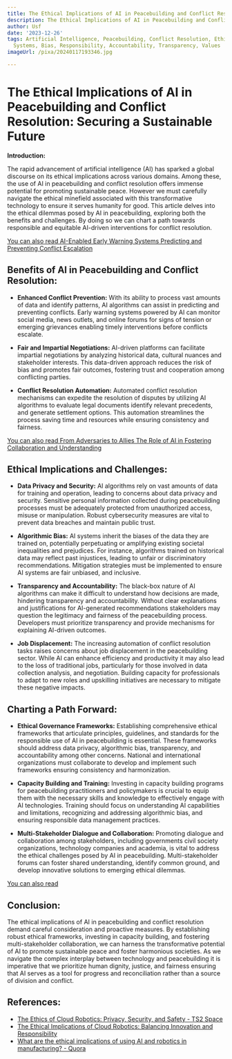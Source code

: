 ```yaml
---
title: The Ethical Implications of AI in Peacebuilding and Conflict Resolution
description: The Ethical Implications of AI in Peacebuilding and Conflict Resolution
author: Usf
date: '2023-12-26'
tags: Artificial Intelligence, Peacebuilding, Conflict Resolution, Ethics, Autonomous
  Systems, Bias, Responsibility, Accountability, Transparency, Values
imageUrl: /pixa/20240117193346.jpg

---
```

# The Ethical Implications of AI in Peacebuilding and Conflict Resolution: Securing a Sustainable Future

**Introduction:**

The rapid advancement of artificial intelligence (AI) has sparked a global discourse on its ethical implications across  various domains. Among these, the use of AI in peacebuilding and conflict resolution offers immense potential for promoting sustainable peace. However we must carefully navigate the ethical minefield associated with this transformative technology to ensure it serves humanity for good. This article delves into the ethical dilemmas posed  by AI in peacebuilding, exploring both the benefits and challenges. By doing so we  can  chart a path towards responsible and  equitable AI-driven interventions for conflict resolution.

[You can also read AI-Enabled Early Warning Systems Predicting and Preventing Conflict Escalation](AI-Enabled%20Early%20Warning%20Systems%20Predicting%20and%20Preventing%20Conflict%20Escalation)


## Benefits of AI in Peacebuilding and  Conflict Resolution:

- **Enhanced Conflict Prevention:**
With its ability to process vast amounts of data and  identify patterns, AI algorithms  can assist in predicting and preventing conflicts. Early  warning systems powered by AI can monitor  social media, news outlets, and online forums for signs of tension or emerging grievances enabling timely interventions before conflicts escalate.

- **Fair and Impartial Negotiations:**
AI-driven platforms  can facilitate impartial negotiations by analyzing historical data, cultural nuances and stakeholder interests. This data-driven approach reduces the  risk of bias and promotes  fair outcomes, fostering trust and cooperation among conflicting  parties.

- **Conflict Resolution Automation:**
Automated conflict resolution mechanisms can expedite the resolution of disputes by utilizing AI algorithms  to evaluate legal documents identify relevant  precedents, and generate settlement options. This automation streamlines the  process  saving time and resources while ensuring  consistency and fairness.

[You can also read From  Adversaries to  Allies The Role of AI in Fostering Collaboration and Understanding](From%20Adversaries%20to%20Allies%20The%20Role%20of%20AI%20in%20Fostering%20Collaboration%20and%20Understanding)


## Ethical Implications and Challenges:

- **Data Privacy  and Security:**
AI algorithms rely on vast amounts of data for training and operation, leading to  concerns about data privacy and security. Sensitive personal  information collected during peacebuilding processes  must be adequately protected from unauthorized access, misuse or manipulation. Robust cybersecurity measures are vital to prevent data breaches  and maintain public trust.

- **Algorithmic  Bias:**
AI systems inherit the biases of the data they are  trained on, potentially perpetuating or amplifying existing societal inequalities and  prejudices. For instance, algorithms trained on historical data may reflect past injustices,  leading to  unfair or discriminatory recommendations. Mitigation strategies must be implemented to ensure AI systems are fair unbiased, and inclusive.

- **Transparency and Accountability:**
The black-box nature of  AI algorithms can make it difficult to understand how decisions are made,  hindering transparency and accountability. Without clear explanations and justifications for  AI-generated recommendations stakeholders may question the legitimacy and fairness of the peacebuilding process. Developers must prioritize transparency and provide  mechanisms for explaining AI-driven outcomes.

- **Job Displacement:**
The increasing automation of conflict resolution tasks raises concerns about job  displacement in the peacebuilding sector. While AI can enhance efficiency and productivity it may  also lead  to the loss of traditional jobs,  particularly for those involved in data collection analysis, and negotiation. Building capacity for professionals  to adapt to new roles and upskilling  initiatives are necessary to mitigate these negative impacts.

## Charting a Path Forward:

- **Ethical Governance Frameworks:**
Establishing comprehensive ethical frameworks that articulate principles, guidelines, and standards for the  responsible use  of AI  in peacebuilding is essential. These frameworks should address data privacy, algorithmic bias, transparency, and accountability among other concerns. National and international organizations must collaborate to develop and implement such frameworks  ensuring consistency and harmonization.

- **Capacity Building and Training:**
Investing in capacity building  programs for peacebuilding practitioners  and policymakers is crucial to  equip them with the necessary skills and knowledge to effectively engage  with AI technologies. Training should focus  on understanding AI capabilities and limitations, recognizing and addressing algorithmic bias, and ensuring responsible data  management practices.

- **Multi-Stakeholder Dialogue and Collaboration:**
Promoting  dialogue  and collaboration among stakeholders, including  governments civil society organizations, technology companies  and academia, is vital to address the ethical challenges posed by  AI in peacebuilding. Multi-stakeholder forums can foster shared  understanding, identify common  ground, and develop innovative solutions to emerging ethical dilemmas.

[You can also read ]()


##  Conclusion:

The ethical implications of AI in peacebuilding  and conflict resolution demand careful consideration  and proactive measures. By establishing robust ethical frameworks, investing in  capacity building,  and fostering multi-stakeholder collaboration,  we can harness the transformative potential  of AI to promote  sustainable  peace and foster harmonious societies. As we  navigate the complex interplay between technology and peacebuilding it is imperative that we prioritize human  dignity, justice, and fairness ensuring that AI serves as  a tool for progress  and  reconciliation rather than  a source of division and conflict.

## References:
- [The Ethics of Cloud Robotics: Privacy, Security, and Safety - TS2 Space](https://ts2.space/en/the-ethics-of-cloud-robotics-privacy-security-and-safety/)
- [The Ethical Implications of Cloud Robotics: Balancing Innovation and Responsibility](https://ts2.space/en/the-ethical-implications-of-cloud-robotics-balancing-innovation-and-responsibility/)
- [What are the ethical implications of using AI and robotics in manufacturing? - Quora](https://www.quora.com/What-are-the-ethical-implications-of-using-AI-and-robotics-in-manufacturing)
